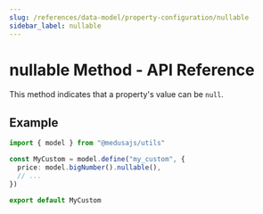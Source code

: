 ```yaml
---
slug: /references/data-model/property-configuration/nullable
sidebar_label: nullable
---
```



# nullable Method - API Reference

This method indicates that a property's value can be `null`.

## Example

```ts
import { model } from "@medusajs/utils"

const MyCustom = model.define("my_custom", {
  price: model.bigNumber().nullable(),
  // ...
})

export default MyCustom
```

